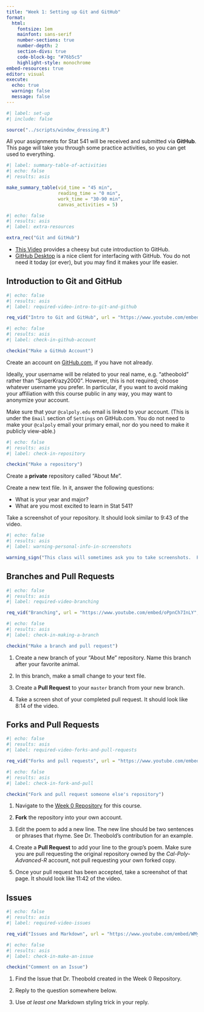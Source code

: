 ```yaml
---
title: "Week 1: Setting up Git and GitHub"
format: 
  html: 
    fontsize: 1em
    mainfont: sans-serif
    number-sections: true
    number-depth: 2
    section-divs: true
    code-block-bg: "#76b5c5"
    highlight-style: monochrome
embed-resources: true
editor: visual
execute: 
  echo: true
  warning: false
  message: false
---
```


```r
#| label: set-up
#| include: false

source("../scripts/window_dressing.R")
```

All your assignments for Stat 541 will be received and submitted via **GitHub**.  This page will take you through some practice activities, so you can get used to everything.


```r
#| label: summary-table-of-activities
#| echo: false
#| results: asis

make_summary_table(vid_time = "45 min", 
                   reading_time = "0 min", 
                   work_time = "30-90 min", 
                   canvas_activities = 5)
```

```r
#| echo: false
#| results: asis
#| label: extra-resources

extra_rec("Git and GitHub")
```

* [This Video](https://www.youtube.com/embed/w3jLJU7DT5E) provides a cheesy but cute introduction to GitHub.
* [GitHub Desktop](https://desktop.github.com/) is a nice client for interfacing with GitHub.  You do not need it today (or ever), but you may find it makes your life easier.

## Introduction to Git and GitHub

```r
#| echo: false
#| results: asis
#| label: required-video-intro-to-git-and-github

req_vid("Intro to Git and GitHub", url = "https://www.youtube.com/embed/BCQHnlnPusY", embed = FALSE)
```

```r
#| echo: false
#| results: asis
#| label: check-in-github-account

checkin("Make a GitHub Account")
```

Create an account on [GitHub.com](GitHub.com), if you have not already.

Ideally, your username will be related to your real name, e.g. "atheobold" rather than "SuperKrazy2000".  However, this is not required; choose whatever username you prefer.  In particular, if you want to avoid making your affiliation with this course public in any way, you may want to anonymize your account.

Make sure that your `@calpoly.edu` email is linked to your account.  (This is under the `Email` section of `Settings` on GitHub.com.  You do not need to make your `@calpoly` email your primary email, nor do you need to make it publicly view-able.)

```r
#| echo: false
#| results: asis
#| label: check-in-repository

checkin("Make a repository")
```

Create a **private** repository called "About Me".

Create a new text file.  In it, answer the following questions:

- What is your year and major?
- What are you most excited to learn in Stat 541?

Take a screenshot of your repository.  It should look similar to 9:43 of the video.

```r
#| echo: false
#| results: asis
#| label: warning-personal-info-in-screenshots

warning_sign("This class will sometimes ask you to take screenshots.  Please make sure that no private information is displayed in the image before you upload it to Canvas!")
```

## Branches and Pull Requests

```r
#| echo: false
#| results: asis
#| label: required-video-branching

req_vid("Branching", url = "https://www.youtube.com/embed/oPpnCh7InLY", embed = FALSE)
```

```r
#| echo: false
#| results: asis
#| label: check-in-making-a-branch

checkin("Make a branch and pull request")
```

1. Create a new branch of your "About Me" repository.  Name this branch after your favorite animal.

2. In this branch, make a small change to your text file.

3. Create a **Pull Request** to your `master` branch from your new branch.

4. Take a screen shot of your completed pull request.  It should look like 8:14 of the video.

## Forks and Pull Requests

```r
#| echo: false
#| results: asis
#| label: required-video-forks-and-pull-requests

req_vid("Forks and pull requests", url = "https://www.youtube.com/embed/_NrSWLQsDL4", embed = FALSE)
```

```r
#| echo: false
#| results: asis
#| label: check-in-fork-and-pull

checkin("Fork and pull request someone else's repository")
```

1. Navigate to the [Week 0 Repository](https://github.com/Cal-Poly-Advanced-R/Week_0) for this course.

2. **Fork** the repository into your own account.

3. Edit the poem to add a new line.  The new line should be two sentences or phrases that rhyme. See Dr. Theobold's contribution for an example.

<!-- Update the date for the txt file in the repo! -->

4. Create a **Pull Request** to add your line to the group's poem. Make sure you are pull requesting the original repository owned by the *Cal-Poly-Advanced-R* account, not pull requesting your own forked copy.

5. Once your pull request has been accepted, take a screenshot of that page.  It should look like 11:42 of the video.  

## Issues

```r
#| echo: false
#| results: asis
#| label: required-video-issues

req_vid("Issues and Markdown", url = "https://www.youtube.com/embed/WMykv2ZMyEQ", embed = FALSE)
```

```r
#| echo: false
#| results: asis
#| label: check-in-make-an-issue

checkin("Comment on an Issue")
```

1. Find the Issue that Dr. Theobold created in the Week 0 Repository.

2. Reply to the question somewhere below. 

3. Use *at least one* Markdown styling trick in your reply.

